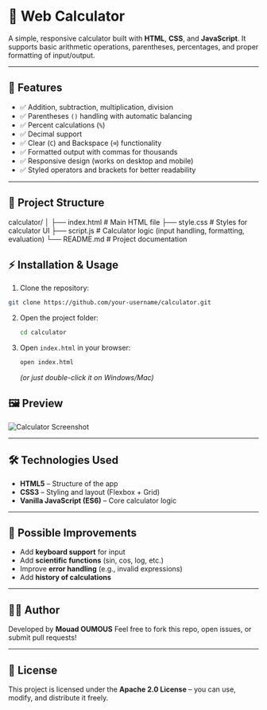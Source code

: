 # 🧮 Web Calculator

A simple, responsive calculator built with **HTML**, **CSS**, and **JavaScript**.
It supports basic arithmetic operations, parentheses, percentages, and proper formatting of input/output.

---

## 🚀 Features

- ✅ Addition, subtraction, multiplication, division
- ✅ Parentheses `()` handling with automatic balancing
- ✅ Percent calculations (`%`)
- ✅ Decimal support
- ✅ Clear (`C`) and Backspace (`⌫`) functionality
- ✅ Formatted output with commas for thousands
- ✅ Responsive design (works on desktop and mobile)
- ✅ Styled operators and brackets for better readability

---

## 📂 Project Structure


calculator/
│
├── index.html      # Main HTML file
├── style.css       # Styles for calculator UI
├── script.js       # Calculator logic (input handling, formatting, evaluation)
└── README.md       # Project documentation



## ⚡ Installation & Usage

1. Clone the repository:
  ```bash
  git clone https://github.com/your-username/calculator.git
  ```

2. Open the project folder:
   ```bash
   cd calculator
   ```

3. Open `index.html` in your browser:

   ```bash
   open index.html
   ```

   *(or just double-click it on Windows/Mac)*



## 🖼️ Preview

![Calculator Screenshot](WebCalculator.JPG)

---

## 🛠️ Technologies Used

* **HTML5** – Structure of the app
* **CSS3** – Styling and layout (Flexbox + Grid)
* **Vanilla JavaScript (ES6)** – Core calculator logic

---

## 📌 Possible Improvements

* Add **keyboard support** for input
* Add **scientific functions** (sin, cos, log, etc.)
* Improve **error handling** (e.g., invalid expressions)
* Add **history of calculations**

---

## 👨‍💻 Author

Developed by **Mouad OUMOUS**
Feel free to fork this repo, open issues, or submit pull requests!

---

## 📜 License

This project is licensed under the **Apache 2.0 License** – you can use, modify, and distribute it freely.

